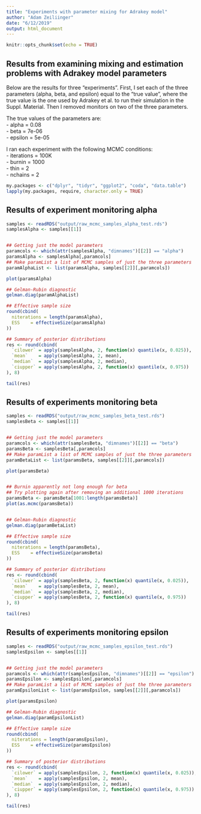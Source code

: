 ```yaml
---
title: "Experiments with parameter mixing for Adrakey model"
author: "Adam Zeiliinger"
date: "6/12/2019"
output: html_document
---
```


```r
knitr::opts_chunk$set(echo = TRUE)
```

## Results from examining mixing and estimation problems with Adrakey model parameters

Below are the results for three "experiments". First, I set each of the three parameters (alpha, beta, and epsilon) equal to the "true value", where the true value is the one used by Adrakey et al. to run their simulation in the Suppl. Material. Then I removed monitors on two of the three parameters.

The true values of the parameters are:  
  - alpha = 0.08  
  - beta = 7e-06  
  - epsilon = 5e-05  

I ran each experiment with the following MCMC conditions:  
  - iterations = 100K   
  - burnin = 1000  
  - thin = 2  
  - nchains = 2  


```r

my.packages <- c("dplyr", "tidyr", "ggplot2", "coda", "data.table")
lapply(my.packages, require, character.only = TRUE)


```



## Results of experiment monitoring alpha

```r

samples <- readRDS("output/raw_mcmc_samples_alpha_test.rds")
samplesAlpha <- samples[[1]]


## Getting just the model parameters
paramcols <- which(attr(samplesAlpha, "dimnames")[[2]] == "alpha")
paramsAlpha <- samplesAlpha[,paramcols]
## Make paramList a list of MCMC samples of just the three parameters
paramAlphaList <- list(paramsAlpha, samples[[2]][,paramcols])

plot(paramsAlpha)

## Gelman-Rubin diagnostic
gelman.diag(paramAlphaList)

## Effective sample size
round(cbind(
  niterations = length(paramsAlpha),
  ESS    = effectiveSize(paramsAlpha)
))

## Summary of posterior distributions
res <- round(cbind(
  `cilower` = apply(samplesAlpha, 2, function(x) quantile(x, 0.025)),
  `mean`    = apply(samplesAlpha, 2, mean),
  `median`  = apply(samplesAlpha, 2, median),
  `ciupper` = apply(samplesAlpha, 2, function(x) quantile(x, 0.975))
), 8)

tail(res)


```



## Results of experiments monitoring beta

```r

samples <- readRDS("output/raw_mcmc_samples_beta_test.rds")
samplesBeta <- samples[[1]]


## Getting just the model parameters
paramcols <- which(attr(samplesBeta, "dimnames")[[2]] == "beta")
paramsBeta <- samplesBeta[,paramcols]
## Make paramList a list of MCMC samples of just the three parameters
paramBetaList <- list(paramsBeta, samples[[2]][,paramcols])

plot(paramsBeta)


## Burnin apparently not long enough for beta
## Try plotting again after removing an additional 1000 iterations
paramsBeta <- paramsBeta[1001:length(paramsBeta)]
plot(as.mcmc(paramsBeta))


## Gelman-Rubin diagnostic
gelman.diag(paramBetaList)

## Effective sample size
round(cbind(
  niterations = length(paramsBeta),
  ESS    = effectiveSize(paramsBeta)
))

## Summary of posterior distributions
res <- round(cbind(
  `cilower` = apply(samplesBeta, 2, function(x) quantile(x, 0.025)),
  `mean`    = apply(samplesBeta, 2, mean),
  `median`  = apply(samplesBeta, 2, median),
  `ciupper` = apply(samplesBeta, 2, function(x) quantile(x, 0.975))
), 8)

tail(res)


```



## Results of experiments monitoring epsilon

```r

samples <- readRDS("output/raw_mcmc_samples_epsilon_test.rds")
samplesEpsilon <- samples[[1]]


## Getting just the model parameters
paramcols <- which(attr(samplesEpsilon, "dimnames")[[2]] == "epsilon")
paramsEpsilon <- samplesEpsilon[,paramcols]
## Make paramList a list of MCMC samples of just the three parameters
paramEpsilonList <- list(paramsEpsilon, samples[[2]][,paramcols])

plot(paramsEpsilon)

## Gelman-Rubin diagnostic
gelman.diag(paramEpsilonList)

## Effective sample size
round(cbind(
  niterations = length(paramsEpsilon),
  ESS    = effectiveSize(paramsEpsilon)
))

## Summary of posterior distributions
res <- round(cbind(
  `cilower` = apply(samplesEpsilon, 2, function(x) quantile(x, 0.025)),
  `mean`    = apply(samplesEpsilon, 2, mean),
  `median`  = apply(samplesEpsilon, 2, median),
  `ciupper` = apply(samplesEpsilon, 2, function(x) quantile(x, 0.975))
), 8)

tail(res)


```


